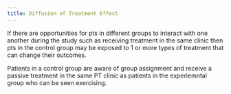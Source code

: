 ```yaml
---
title: Diffusion of Treatment Effect
---
```


If there are opportunities for pts in different groups to interact with one another during the study such as receiving treatment in the same clinic then pts in the control group may be exposed to 1 or more types of treatment that can change their outcomes. 

:::{.callout title="Example"}
Patients in a control group are aware of group assignment and receive a passive treatment in the same PT clinic as patients in the experiemntal group who can be seen exercising.
:::